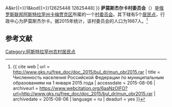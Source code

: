 {{Infobox Settlement
| official_name = 萨莫斯杰尔卡村委员会
| native_name = Самосдельский сельсовет
| settlement_type = [[村委员会|村委员会]]
| subdivision_type = [[国家|国家]]
| subdivision_type1 = [[俄罗斯行政区划|州]]
| subdivision_type2 = [[区_(苏联)|区]]
| subdivision_name = {{RUS}}
| subdivision_name1 = [[阿斯特拉罕州|阿斯特拉罕州]]
| subdivision_name2 = [[卡梅贾克区|卡梅贾克区]]
| seat_type = 行政中心
| seat = 萨莫斯杰尔卡
| population_as_of=2015
| population_footnotes = <ref name=stat />
| population_total = 1667
| coordinates_display = inline,title
| latd =  | latm =  | lats =  | latNS = N
| longd =  | longm =  | longs =  | longEW = E
| timezone = [[萨马拉时间|MSK+1]]
| utc_offset = +4
| blank_name = [[俄罗斯市政土地区划代码|OKTMO编码]]
| blank_info = [http://classif.spb.ru/classificators/view/tma.php?st{{=}}A&kr{{=}}1&kod{{=}}12625448 12625448]
}}
'''萨莫斯杰尔卡村委员会'''（{{lang-ru|Самосдельский сельсовет}}）是[[俄罗斯联邦|俄罗斯联邦]][[阿斯特拉罕州|阿斯特拉罕州]][[卡梅贾克区|卡梅贾克区]]所属的一个[[村委员会|村委员会]]。其下辖有5个[[居民点|居民点]]，行政中心为萨莫斯杰尔卡。据2015年统计，该村委员会的人口为1667人。<ref name=stat>{{ cite web | url = http://www.gks.ru/free_doc/doc_2015/bul_dr/mun_obr2015.rar | title = Численность населения Российской Федерации по муниципальным образованиям на 1 января 2015 года | accessdate = 2015-08-06 | archiveurl = https://www.webcitation.org/6aaNzOlFO?url=http://www.gks.ru/free_doc/doc_2015/bul_dr/mun_obr2015.rar | archivedate = 2015-08-06 | language = ru | deadurl = yes }}</ref>

== 参考文献 ==
{{reflist}}

{{Russia-stub}}

[[Category:阿斯特拉罕州农村居民点|Category:阿斯特拉罕州农村居民点]]